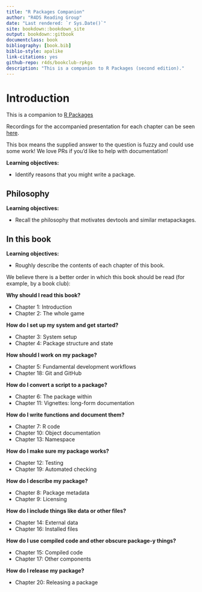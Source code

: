 ```yaml
--- 
title: "R Packages Companion"
author: "R4DS Reading Group"
date: "Last rendered: `r Sys.Date()`"
site: bookdown::bookdown_site
output: bookdown::gitbook
documentclass: book
bibliography: [book.bib]
biblio-style: apalike
link-citations: yes
github-repo: r4ds/bookclub-rpkgs
description: "This is a companion to R Packages (second edition)."
---
```


# Introduction 

This is a companion to [R Packages](https://r-pkgs.org/)

Recordings for the accompanied presentation for each chapter can be seen [here](https://www.youtube.com/playlist?list=PL3x6DOfs2NGiXMln8bxY7e0XgA5z1cp-8).

:::TODO
This box means the supplied answer to the question is fuzzy and could use some work! We love PRs if you'd like to help with documentation!
:::

**Learning objectives:**

* Identify reasons that you might write a package.

## Philosophy

**Learning objectives:**

* Recall the philosophy that motivates devtools and similar metapackages.

## In this book

**Learning objectives:**

* Roughly describe the contents of each chapter of this book.

We believe there is a better order in which this book should be read (for example, by a book club):

**Why should I read this book?**

* Chapter 1: Introduction
* Chapter 2: The whole game

**How do I set up my system and get started?**

* Chapter 3: System setup
* Chapter 4: Package structure and state

**How should I work on my package?**

* Chapter 5: Fundamental development workflows
* Chapter 18: Git and GitHub

**How do I convert a script to a package?**

* Chapter 6: The package within
* Chapter 11: Vignettes: long-form documentation

**How do I write functions and document them?**

* Chapter 7: R code
* Chapter 10: Object documentation
* Chapter 13: Namespace

**How do I make sure my package works?**

* Chapter 12: Testing
* Chapter 19: Automated checking

**How do I describe my package?**

* Chapter 8: Package metadata
* Chapter 9: Licensing

**How do I include things like data or other files?**

* Chapter 14: External data
* Chapter 16: Installed files

**How do I use compiled code and other obscure package-y things?**

* Chapter 15: Compiled code
* Chapter 17: Other components

**How do I release my package?**

* Chapter 20: Releasing a package

